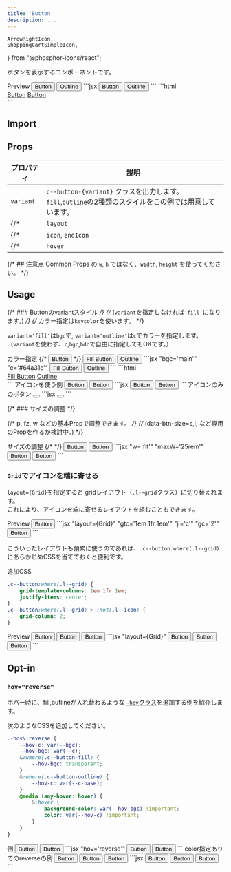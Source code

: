```yaml
---
title: 'Button'
description: ...
---
```


	ArrowRightIcon,
	ShoppingCartSimpleIcon,
} from "@phosphor-icons/react";


ボタンを表示するコンポーネントです。


<Preview>
	<PreviewTitle>Preview</PreviewTitle>
	<PreviewArea p='20' bg='u:stripe' isFlow='s'>
		<Button href='###' variant='fill' w='fit'>Button</Button>
		<Button href='###' variant='outline' w='fit'>Outline</Button>
	</PreviewArea>
	<PreviewCode slot='tab' label='JSX'>
		```jsx
		<Flex g='20'>
			<Button href='###' variant='fill'>Button</Button>
			<Button href='###' variant='outline'>Outline</Button>
		</Flex>
		```
	</PreviewCode>
	<PreviewCode slot='tab' label='HTML'>
		```html
		<div class="l--flex -g:20">
			<a class="c--button c--button-fill l--flex -td:n -lh:xs -px:30 -py:20 -ai:c" href="###">Button</a>
			<a class="c--button c--button-outline l--flex -td:n -lh:xs -px:30 -py:20 -ai:c" href="###">Button</a>
		</div>
		```
	</PreviewCode>
</Preview>

## Import
<ImportSource name='Button' css='css' react astro />

## Props

| プロパティ | 説明 |
|---|---|
|`variant`| `c--button-{variant}` クラスを出力します。`fill`,`outline`の2種類のスタイルをこの例では用意しています。|
{/* |`layout`| Buttonを構成するレイアウト用コンポーネントを指定できます。デフォルトは`Lism`です。| */}
{/* |`icon`, `endIcon` | ボタンテキストの左右に表示するアイコンを指定できます。| */}
{/* |`hover`| デフォルトは`fade`が指定されています。| */}


{/* ## 注意点
Common Props の `w`, `h` ではなく、`width`, `height` を使ってください。 */}



## Usage

{/* ### Buttonのvariantスタイル */}
{/* (`variant`を指定しなければ`'fill'`になります。) */}
{/* カラー指定は`keycolor`を使います。 */}

`variant='fill'`は`bgc`で, `variant='outline'`は`c`でカラーを指定します。  
（`variant`を使わず、`c`,`bgc`,`bdc`で自由に指定してもOKです。）


<Preview>
	<PreviewTitle>カラー指定</PreviewTitle>
	<PreviewArea p='20' bg='u:stripe'>
		<Flex g='20'>
			{/* <Button href='###' bgc='base-2' bdc='divider'>Button</Button> */}
			<Button href='###' variant='fill' bgc='main' bdrs='20' hov='fade'>Fill Button</Button>
			<Button href='###' variant='outline' c='#64a31c' bdrs='20' hov='fade'>Outline</Button>
		</Flex>
	</PreviewArea>
	<PreviewCode slot='tab' label='JSX'>
		```jsx "bgc='main'" "c='#64a31c'"
		<Flex g='20'>
			<Button href='###' variant='fill' bgc='main' bdrs='20' hov='fade'>Fill Button</Button>
			<Button href='###' variant='outline' c='#64a31c' bdrs='20' hov='fade'>Outline</Button>
		</Flex>
		```
	</PreviewCode>
	<PreviewCode slot='tab' label='HTML'>
		```html
		<div class='l--flex -g:20'>
			<a class='c--button c--button-fill l--flex -td:n -lh:xs -px:30 -py:20 -ai:c -bgc:main -bdrs:20 -hov:fade' href='###'>Fill Button</a>
			<a class='c--button c--button-outline l--flex -td:n -lh:xs -px:30 -py:20 -ai:c -c -bdrs:20 -hov:fade' style='--c:#64a31c' href='###'>Outline</a>
		</div>
		```
	</PreviewCode>
</Preview>


<Preview>
	<PreviewTitle>アイコンを使う例</PreviewTitle>
	<PreviewArea p='20' bg='u:stripe'>
		<Flex g='20'>
			<Button href='###' variant='fill' g='10' bdrs='5'>
				<Icon icon='cart' />
				<span>Button</span>
			</Button>
			<Button href='###' variant='outline' g='5' bdrs='5'>
				<span>Button</span>
				<Icon icon={ArrowRightIcon} offset='20% 0'/>
			</Button>
		</Flex>
	</PreviewArea>
	<PreviewCode slot='tab' label='JSX'>
		```jsx
		<Flex g='20'>
			<Button href='###' variant='fill' g='10' bdrs='5'>
				<Icon icon='cart' />
				<span>Button</span>
			</Button>
			<Button href='###' variant='outline' g='5' bdrs='5'>
				<span>Button</span>
				<Icon icon={ArrowRightIcon} offset='20% 0'/>
			</Button>
		</Flex>
		```
	</PreviewCode>
</Preview>



<Preview>
	<PreviewTitle>アイコンのみのボタン</PreviewTitle>
	<PreviewArea p='20' bg='u:stripe'>
		<Button href='###' variant='fill' w='fit' px='20' py='20' lh='1' bdrs='10'>
			<Icon icon={{as:ShoppingCartSimpleIcon, weight:'fill'}} fz='l'/>
		</Button> 
	</PreviewArea>
	<PreviewCode slot='tab' label='JSX'>
		```jsx
		<Button href='###' variant='fill' w='fit' px='20' py='20' lh='1' bdrs='10'>
			<Icon icon={{as:ShoppingCartSimpleIcon, weight:'fill'}} fz='l'/>
		</Button> 
		```
	</PreviewCode>
</Preview>




{/* ### サイズの調整 */}

{/* p, fz, w などの基本Propで調整できます。   */}
{/* (data-btn-size=s,l, など専用のPropを作るか検討中。) */}


<Preview>
	<PreviewTitle>サイズの調整</PreviewTitle>
	<PreviewArea p='20' isFlow='s' bg='u:stripe'>
		{/* <Flex g='20'> */}
		<Button href='###' variant='fill' g='10' w='fit' bdrs='10'>
			<Fragment>Button</Fragment>
		</Button>
		<Button href='###' variant='fill' maxW='25rem' jc='c' g='10' fz='l' bdrs='10'>
			<Fragment>Button</Fragment>
		</Button>
	</PreviewArea>
	<PreviewCode slot='tab' label='JSX'>
		```jsx "w='fit'" "maxW='25rem'"
		<Button href='###' variant='fill' g='10' w='fit' bdrs='10'>
			Button
		</Button>
		<Button href='###' variant='fill' maxW='25rem' jc='c' g='10' fz='l' bdrs='10'>
			Button
		</Button>
		```
	</PreviewCode>
</Preview>



### `Grid`でアイコンを端に寄せる

`layout={Grid}`を指定すると gridレイアウト（`.l--grid`クラス）に切り替えれます。  
これにより、アイコンを端に寄せるレイアウトを組むこともできます。

<Preview>
	<PreviewTitle>Preview</PreviewTitle>
	<PreviewArea resize p='20' isFlow='20'>
		<Button href='###' variant='fill' layout={Grid} gtc='1em 1fr 1em' ji='c' g='10' maxW='25rem'>
			<Icon icon='cart'/>
			<GridItem tag='span' gc='2'>Button</GridItem>
			<Icon icon={ArrowRightIcon}/>
		</Button>
	</PreviewArea>
	<PreviewCode slot='tab' label='JSX'>
		```jsx "layout={Grid}" "gtc='1em 1fr 1em'" "ji='c'" "gc='2'"
		<Button href='###' variant='fill' layout={Grid} gtc='1em 1fr 1em' ji='c' g='10' maxW='25rem'>
			<Icon icon='cart'/>
			<GridItem tag='span' gc='2'>Button</GridItem>
			<Icon icon={ArrowRightIcon}/>
		</Button>
		```
	</PreviewCode>
</Preview>


こういったレイアウトも頻繁に使うのであれば、`.c--button:where(.l--grid)`にあらかじめCSSを当てておくと便利です。

<PreviewTitle>追加CSS</PreviewTitle>
```css
.c--button:where(.l--grid) {
	grid-template-columns: 1em 1fr 1em;
	justify-items: center;
}
.c--button:where(.l--grid) > :not(.l--icon) {
	grid-column: 2;
}
```
<Preview>
	<PreviewTitle>Preview</PreviewTitle>
	<PreviewArea resize p='20' isFlow='20'>
		<Button href='###' variant='fill' layout={Grid} g='10' maxW='25rem'>
			<Icon icon='cart'/>
			<span>Button</span>
		</Button>
		<Button href='###' variant='fill' layout={Grid} g='10' maxW='25rem'>
			<span>Button</span>
			<Icon icon={ArrowRightIcon}/>
		</Button>
		<Button href='###' variant='fill' layout={Grid} g='10' maxW='25rem'>
			<Icon icon='cart'/>
			<span>Button</span>
			<Icon icon={ArrowRightIcon}/>
		</Button>
	</PreviewArea>
	<PreviewCode slot='tab' label='JSX'>
		```jsx "layout={Grid}"
		<Button href='###' variant='fill' layout={Grid} g='10' maxW='25rem'>
			<Icon icon='cart'/>
			<span>Button</span>
		</Button>
		<Button href='###' variant='fill' layout={Grid} g='10' maxW='25rem'>
			<span gc='2'>Button</span>
			<Icon icon={ArrowRightIcon}/>
		</Button>
		<Button href='###' variant='fill' layout={Grid} g='10' maxW='25rem'>
			<Icon icon='cart'/>
			<span>Button</span>
			<Icon icon={ArrowRightIcon}/>
		</Button>
		```
	</PreviewCode>
</Preview>


## Opt-in

### `hov="reverse"`

ホバー時に、fill,outlineが入れ替わるような [`-hov`クラス](/css/hover)を追加する例を紹介します。


<PreviewTitle>次のようなCSSを追加してください。</PreviewTitle>
```scss
.-hov\:reverse {
	--hov-c: var(--bgc);
	--hov-bgc: var(--c);
	&:where(.c--button-fill) {
		--hov-bgc: transparent;
	}
	&:where(.c--button-outline) {
		--hov-c: var(--c-base);
	}
	@media (any-hover: hover) {
		&:hover {
			background-color: var(--hov-bgc) !important;
			color: var(--hov-c) !important;
		}
	}
}
```

<Preview>
	<PreviewTitle>例</PreviewTitle>
	<PreviewArea p='20' bg='u:stripe'>
		<Flex g='20'>
			<Button href='###' hov='reverse' variant='fill' jc='c' w='50%'>Button</Button>
			<Button href='###' hov='reverse' variant='outline' jc='c' w='50%'>Button</Button>
		</Flex>
	</PreviewArea>
	<PreviewCode slot='tab' label='JSX'>
	```jsx "hov='reverse'"
	<Flex g='20'>
		<Button href='###' hov='reverse' variant='fill' jc='c' w='50%'>Button</Button>
		<Button href='###' hov='reverse' variant='outline' jc='c' w='50%'>Button</Button>
	</Flex>
	```
	</PreviewCode>
</Preview>

<Preview>
	<PreviewTitle>color指定ありでのreverseの例</PreviewTitle>
	<PreviewArea resize p='20' bg='u:stripe'>
		<Flex variant='cluster' g='20'>
			<Button href='###' hov='reverse' variant='fill' bgc='main'>Button</Button>
			<Button href='###' hov='reverse' variant='outline' c='#64a31c'>Button</Button>
			<Button href='###' hov='reverse' variant='' bgc='base-2' c='link'>Button</Button>
		</Flex>
	</PreviewArea>
	<PreviewCode slot='tab' label='JSX'>
		```jsx
		<Flex variant='cluster' g='20'>
			<Button href='###' hov='reverse' variant='fill' bgc='main'>Button</Button>
			<Button href='###' hov='reverse' variant='outline' c='#64a31c'>Button</Button>
			<Button href='###' hov='reverse' variant='' bgc='base-2' c='link'>Button</Button>
		</Flex>
		```
	</PreviewCode>
</Preview>

